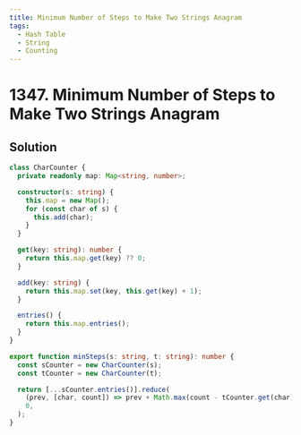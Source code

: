 ```yaml
---
title: Minimum Number of Steps to Make Two Strings Anagram
tags:
  - Hash Table
  - String
  - Counting
---
```


# 1347. Minimum Number of Steps to Make Two Strings Anagram

<Badges>
  <LevelBadge level="medium" />
  <TopicBadge name="Hash Table" slug="hash-table" />
  <TopicBadge name="String" slug="string" />
  <TopicBadge name="Counting" slug="counting" />
</Badges>

## Solution

```typescript filename="solution.ts" copy
class CharCounter {
  private readonly map: Map<string, number>;

  constructor(s: string) {
    this.map = new Map();
    for (const char of s) {
      this.add(char);
    }
  }

  get(key: string): number {
    return this.map.get(key) ?? 0;
  }

  add(key: string) {
    return this.map.set(key, this.get(key) + 1);
  }

  entries() {
    return this.map.entries();
  }
}

export function minSteps(s: string, t: string): number {
  const sCounter = new CharCounter(s);
  const tCounter = new CharCounter(t);

  return [...sCounter.entries()].reduce(
    (prev, [char, count]) => prev + Math.max(count - tCounter.get(char), 0),
    0,
  );
}
```

<ProblemLink
  codingSite="leetcode"
  href="https://leetcode.com/problems/minimum-number-of-steps-to-make-two-strings-anagram"
  title="Minimum Number of Steps to Make Two Strings Anagram"
/>
